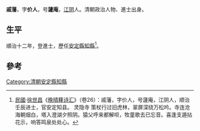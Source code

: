 '''戚藩'''，字'''价人'''，号'''蘧庵'''，[[江阴|江阴]]人。清朝政治人物、進士出身。

== 生平 ==
順治十二年，登進士，歷任[[安定縣|安定縣]][[知縣|知縣]]<ref>[[中華民國|民國]]·[[徐世昌|徐世昌]]《[[晚晴簃诗汇|晚晴簃诗汇]]》（卷26）：戚藩，字价人，号蘧庵，江阴人，顺治壬辰进士，官安定知县。 灵隐寺 策杖行过旧虎林，翠屏深绕万松吟。寺连沧海朝烟白，塔入澄湖夕照阴。猿父呼来都解呗，牧童歌去已忘音。喜逢支遁拈花示，响答鸣泉处处心。</ref>。

==參考==
{{reflist}}

{{順治十二年乙未科殿試金榜}}

{{Authority control}}

{{DEFAULTSORT:}}
[[Category:清朝安定縣知縣|Category:清朝安定縣知縣]]


{{清朝人物小作品}}